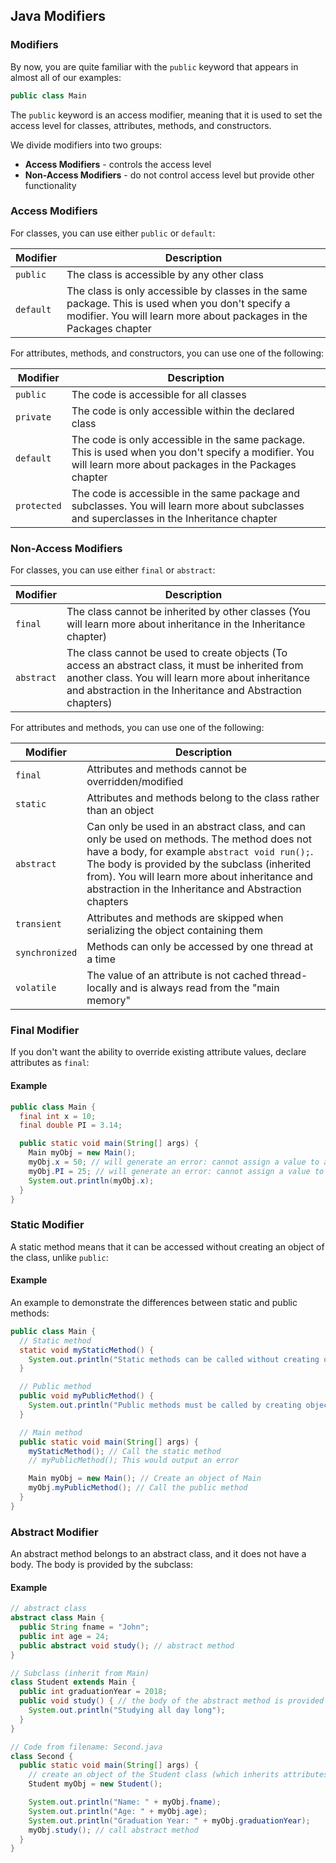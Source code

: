 ## Java Modifiers

### Modifiers

By now, you are quite familiar with the `public` keyword that appears in almost all of our examples:

```java
public class Main
```

The `public` keyword is an access modifier, meaning that it is used to set the access level for classes, attributes, methods, and constructors.

We divide modifiers into two groups:

- **Access Modifiers** - controls the access level
- **Non-Access Modifiers** - do not control access level but provide other functionality

### Access Modifiers

For classes, you can use either `public` or `default`:

| Modifier  | Description |
|-----------|-------------|
| `public`  | The class is accessible by any other class |
| `default` | The class is only accessible by classes in the same package. This is used when you don't specify a modifier. You will learn more about packages in the Packages chapter |

For attributes, methods, and constructors, you can use one of the following:

| Modifier  | Description |
|-----------|-------------|
| `public`  | The code is accessible for all classes |
| `private` | The code is only accessible within the declared class |
| `default` | The code is only accessible in the same package. This is used when you don't specify a modifier. You will learn more about packages in the Packages chapter |
| `protected` | The code is accessible in the same package and subclasses. You will learn more about subclasses and superclasses in the Inheritance chapter |

### Non-Access Modifiers

For classes, you can use either `final` or `abstract`:

| Modifier  | Description |
|-----------|-------------|
| `final`   | The class cannot be inherited by other classes (You will learn more about inheritance in the Inheritance chapter) |
| `abstract` | The class cannot be used to create objects (To access an abstract class, it must be inherited from another class. You will learn more about inheritance and abstraction in the Inheritance and Abstraction chapters) |

For attributes and methods, you can use one of the following:

| Modifier  | Description |
|-----------|-------------|
| `final`   | Attributes and methods cannot be overridden/modified |
| `static`  | Attributes and methods belong to the class rather than an object |
| `abstract` | Can only be used in an abstract class, and can only be used on methods. The method does not have a body, for example `abstract void run();`. The body is provided by the subclass (inherited from). You will learn more about inheritance and abstraction in the Inheritance and Abstraction chapters |
| `transient` | Attributes and methods are skipped when serializing the object containing them |
| `synchronized` | Methods can only be accessed by one thread at a time |
| `volatile` | The value of an attribute is not cached thread-locally and is always read from the "main memory" |

### Final Modifier

If you don't want the ability to override existing attribute values, declare attributes as `final`:

#### Example

```java
public class Main {
  final int x = 10;
  final double PI = 3.14;

  public static void main(String[] args) {
    Main myObj = new Main();
    myObj.x = 50; // will generate an error: cannot assign a value to a final variable
    myObj.PI = 25; // will generate an error: cannot assign a value to a final variable
    System.out.println(myObj.x);
  }
}
```

### Static Modifier

A static method means that it can be accessed without creating an object of the class, unlike `public`:

#### Example

An example to demonstrate the differences between static and public methods:

```java
public class Main {
  // Static method
  static void myStaticMethod() {
    System.out.println("Static methods can be called without creating objects");
  }

  // Public method
  public void myPublicMethod() {
    System.out.println("Public methods must be called by creating objects");
  }

  // Main method
  public static void main(String[] args) {
    myStaticMethod(); // Call the static method
    // myPublicMethod(); This would output an error

    Main myObj = new Main(); // Create an object of Main
    myObj.myPublicMethod(); // Call the public method
  }
}
```

### Abstract Modifier

An abstract method belongs to an abstract class, and it does not have a body. The body is provided by the subclass:

#### Example

```java
// abstract class
abstract class Main {
  public String fname = "John";
  public int age = 24;
  public abstract void study(); // abstract method
}

// Subclass (inherit from Main)
class Student extends Main {
  public int graduationYear = 2018;
  public void study() { // the body of the abstract method is provided here
    System.out.println("Studying all day long");
  }
}
```

```java
// Code from filename: Second.java
class Second {
  public static void main(String[] args) {
    // create an object of the Student class (which inherits attributes and methods from Main)
    Student myObj = new Student();

    System.out.println("Name: " + myObj.fname);
    System.out.println("Age: " + myObj.age);
    System.out.println("Graduation Year: " + myObj.graduationYear);
    myObj.study(); // call abstract method
  }
}